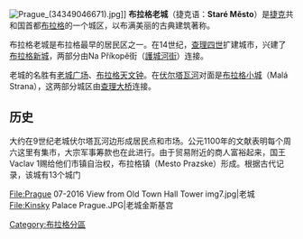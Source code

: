 [[Image:Prague_(34349046671).jpg|thumb]]]]
'''布拉格老城'''（捷克语：'''Staré Město'''）是[[捷克|捷克]]共和国首都[[布拉格|布拉格]]的一个城区，以布满美丽的古典建筑著称。

布拉格老城是布拉格最早的居民区之一。在14世纪，[[查理四世_(神圣罗马帝国)|查理四世]]扩建城市，兴建了[[布拉格新城|布拉格新城]]，两部分由Na Příkopě街（[[護城河街|護城河街]]）连接。

老城的名胜有[[老城广场_(布拉格)|老城广场]]、[[布拉格天文钟|布拉格天文钟]]。在[[伏尔塔瓦河|伏尔塔瓦河]]对面是[[布拉格小城|布拉格小城]]（Malá Strana），这两部分城区由[[查理大桥|查理大桥]]连接。

==历史 ==
大约在9世纪老城伏尔塔瓦河边形成居民点和市场。公元1100年的文献表明每个周六这里有集市，大宗军事筹款也在此进行。由于贸易附近的商人富裕起来，国王Vaclav 1赐给他们市镇自治权，布拉格镇（Mesto Prazske）形成。根据古代记录，该城有13个城门<!-- a huge water-fence. The supports and embrakement of the Stare Mesto were untouchable. -->

<gallery>
File:Prague 07-2016 View from Old Town Hall Tower img7.jpg|老城
File:Kinsky Palace Prague.JPG|老城金斯基宫
</gallery>

{{commonscat|Staré Město}}

{{coord|50|05|17|N|14|25|20|E|region:CZ_type:city_source:dewiki|display=title}}


[[Category:布拉格分區|Category:布拉格分區]]
